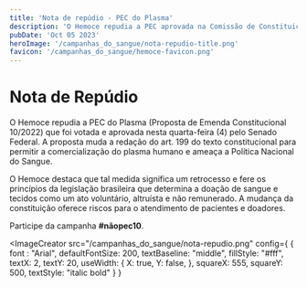 ```yaml
---
title: 'Nota de repúdio - PEC do Plasma'
description: 'O Hemoce repudia a PEC aprovada na Comissão de Constituição e Justiça (CCJ) do Senado e incentiva à doação de sangue como um ato, voluntário, altruísta e sem remuneração. A doação não pode ser comercializada. 🩸'
pubDate: 'Oct 05 2023'
heroImage: '/campanhas_do_sangue/nota-repudio-title.png'
favicon: '/campanhas_do_sangue/hemoce-favicon.png'
---
```


# Nota de Repúdio
O Hemoce repudia a PEC do Plasma (Proposta de Emenda Constitucional 10/2022) que foi votada e aprovada nesta quarta-feira (4) pelo Senado Federal.
A proposta muda a redação do art. 199 do texto constitucional para permitir a comercialização do plasma humano e ameaça a Política Nacional do Sangue.

O Hemoce destaca que tal medida significa um retrocesso e fere os princípios da legislação brasileira que determina a doação de sangue e tecidos como um ato voluntário, altruísta e não remunerado.
A mudança da constituição oferece riscos para o atendimento de pacientes e doadores.

Participe da campanha **#nãopec10**.

<ImageCreator 
	src="/campanhas_do_sangue/nota-repudio.png"
	config={
		{ 
			font : "Arial",
			defaultFontSize: 200,
			textBaseline: "middle",
			fillStyle: "#fff",
			textX: 2,
			textY: 20,
			useWidth: {
				X: true,
				Y: false,
			},
			squareX: 555,
			squareY: 500,
			textStyle: "italic bold"
		}
	}
>
</ImageCreator>